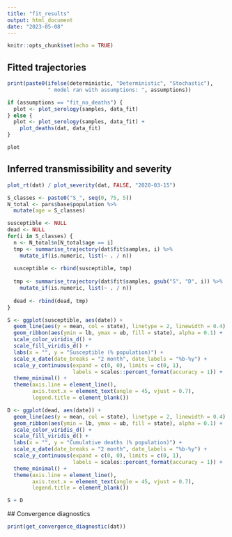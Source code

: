 ```yaml
---
title: "fit_results"
output: html_document
date: "2023-05-08"
---
```


```r
knitr::opts_chunk$set(echo = TRUE)
```

## Fitted trajectories


```r
print(paste0(ifelse(deterministic, "Deterministic", "Stochastic"),
             " model ran with assumptions: ", assumptions))

if (assumptions == "fit_no_deaths") {
  plot <- plot_serology(samples, data_fit)
} else {
  plot <- plot_serology(samples, data_fit) +
    plot_deaths(dat, data_fit)
}

plot

```


## Inferred transmissibility and severity


```r
plot_rt(dat) / plot_severity(dat, FALSE, "2020-03-15")
```


```r
S_classes <- paste0("S_", seq(0, 75, 5))
N_total <- pars$base$population %>%
  mutate(age = S_classes)

susceptible <- NULL
dead <- NULL
for(i in S_classes) {
  n <- N_total$n[N_total$age == i]
  tmp <- summarise_trajectory(dat$fit$samples, i) %>%
    mutate_if(is.numeric, list(~ . / n))
  
  susceptible <- rbind(susceptible, tmp)
  
  tmp <- summarise_trajectory(dat$fit$samples, gsub("S", "D", i)) %>%
    mutate_if(is.numeric, list(~ . / n))
  
  dead <- rbind(dead, tmp)
}

S <- ggplot(susceptible, aes(date)) +
  geom_line(aes(y = mean, col = state), linetype = 2, linewidth = 0.4) +
  geom_ribbon(aes(ymin = lb, ymax = ub, fill = state), alpha = 0.1) +
  scale_color_viridis_d() +
  scale_fill_viridis_d() +
  labs(x = "", y = "Susceptible (% population)") +
  scale_x_date(date_breaks = "2 month", date_labels = "%b-%y") +
  scale_y_continuous(expand = c(0, 0), limits = c(0, 1),
                     labels = scales::percent_format(accuracy = 1)) +
  theme_minimal() +
  theme(axis.line = element_line(),
        axis.text.x = element_text(angle = 45, vjust = 0.7),
        legend.title = element_blank())

D <- ggplot(dead, aes(date)) +
  geom_line(aes(y = mean, col = state), linetype = 2, linewidth = 0.4) +
  geom_ribbon(aes(ymin = lb, ymax = ub, fill = state), alpha = 0.1) +
  scale_color_viridis_d() +
  scale_fill_viridis_d() +
  labs(x = "", y = "Cumulative deaths (% population)") +
  scale_x_date(date_breaks = "2 month", date_labels = "%b-%y") +
  scale_y_continuous(expand = c(0, 0), limits = c(0, 1),
                     labels = scales::percent_format(accuracy = 1)) +
  theme_minimal() +
  theme(axis.line = element_line(),
        axis.text.x = element_text(angle = 45, vjust = 0.7),
        legend.title = element_blank())

S + D
```


## Convergence diagnostics

```r

print(get_convergence_diagnostic(dat))
```
